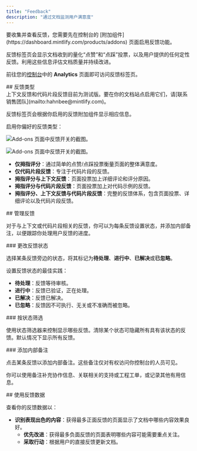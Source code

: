 ```yaml
---
title: "Feedback"
description: "通过文档监测用户满意度"
---
```


<Info>
  要收集并查看反馈，您需要先在控制台的 [附加组件](https://dashboard.mintlify.com/products/addons) 页面启用反馈功能。
</Info>

反馈标签页会显示文档收到的量化“点赞”和“点踩”投票，以及用户提供的任何定性反馈。利用这些信息评估文档质量并持续改进。

前往您的[控制台](https://dashboard.mintlify.com/products/analytics)中的 **Analytics** 页面即可访问反馈标签页。

<div id="feedback-types">
  ## 反馈类型
</div>

<Note>
  上下文反馈和代码片段反馈目前为测试版。要在你的文档站点启用它们，请[联系销售团队](mailto:hahnbee@mintlify.com)。
</Note>

反馈标签页会根据你启用的反馈附加组件显示相应信息。

启用你偏好的反馈类型：

<Frame>

<img
  className="block dark:hidden pointer-events-none"
  src="/images/analytics/feedback-addons-light.png"
  alt="Add-ons 页面中反馈开关的截图。"
/>

<img
  className="hidden dark:block pointer-events-none"
  src="/images/analytics/feedback-addons-dark.png"
  alt="Add-ons 页面中反馈开关的截图。"
/>

</Frame>

* **仅拇指评分**：通过简单的点赞/点踩投票衡量页面的整体满意度。
* **仅代码片段反馈**：专注于代码片段的反馈。
* **拇指评分与上下文反馈**：页面投票加上详细评论和评分原因。
* **拇指评分与代码片段反馈**：页面投票加上对代码示例的反馈。
* **拇指评分、上下文反馈与代码片段反馈**：完整的反馈体系，包含页面投票、详细评论以及代码片段反馈。

<div id="managing-feedback">
  ## 管理反馈
</div>

对于与上下文或代码片段相关的反馈，你可以为每条反馈设置状态，并添加内部备注，以便跟踪你处理用户反馈的进度。

<div id="changing-feedback-status">
  ### 更改反馈状态
</div>

选择某条反馈旁边的状态，将其标记为**待处理**、**进行中**、**已解决**或**已忽略**。

设置反馈状态的最佳实践：

* **待处理**：反馈等待审核。
* **进行中**：反馈已验证，正在处理。
* **已解决**：反馈已解决。
* **已忽略**：反馈因不可执行、无关或不准确而被忽略。

<div id="filtering-by-status">
  ### 按状态筛选
</div>

使用状态筛选器来控制显示哪些反馈。清除某个状态可隐藏所有具有该状态的反馈。默认情况下显示所有反馈。

<div id="adding-internal-notes">
  ### 添加内部备注
</div>

点击某条反馈以添加内部备注。这些备注仅对有权访问你控制台的人员可见。

你可以使用备注补充协作信息、关联相关的支持或工程工单，或记录其他有用信息。

<div id="using-feedback-data">
  ## 使用反馈数据
</div>

查看你的反馈数据以：

* **识别表现出色的内容**：获得最多正面反馈的页面显示了文档中哪些内容效果良好。
  * **优先改进**：获得最多负面反馈的页面表明哪些内容可能需要重点关注。
  * **采取行动**：根据用户的直接反馈更新文档。